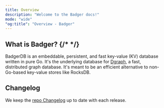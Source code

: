 ```yaml
---
title: Overview
description: "Welcome to the Badger docs!"
mode: "wide"
"og:title": "Overview - Badger"
---
```


## What is Badger? {/* <!-- vale Google.Contractions = NO --> */}

BadgerDB is an embeddable, persistent, and fast key-value (KV) database written
in pure Go. It's the underlying database for [Dgraph](https://dgraph.io), a
fast, distributed graph database. It's meant to be an efficient alternative to
non-Go-based key-value stores like RocksDB.

## Changelog

We keep the
[repo Changelog](https://github.com/dgraph-io/badger/blob/main/CHANGELOG.md) up
to date with each release.
